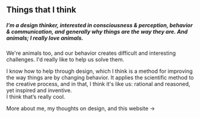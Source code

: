 ## Things that I think
<div class='half-margin-bottom'>

##### I’m a design thinker, interested in consciousness & perception, behavior & communication, and generally why things are the way they are. And animals; I really love&nbsp;animals.

We're animals too, and our behavior creates difficult and interesting challenges. I'd really like to help us solve them.

I know how to help through design, which I think is a method for improving the way things are by changing behavior. It applies the scientific method to the creative process, and in that, I think it's like us: rational and reasoned, yet inspired and inventive.<br/>
I think that’s really cool.

<p><Link to="/about">More about me, my thoughts on design, and this website &rarr;</Link></p>

</div>